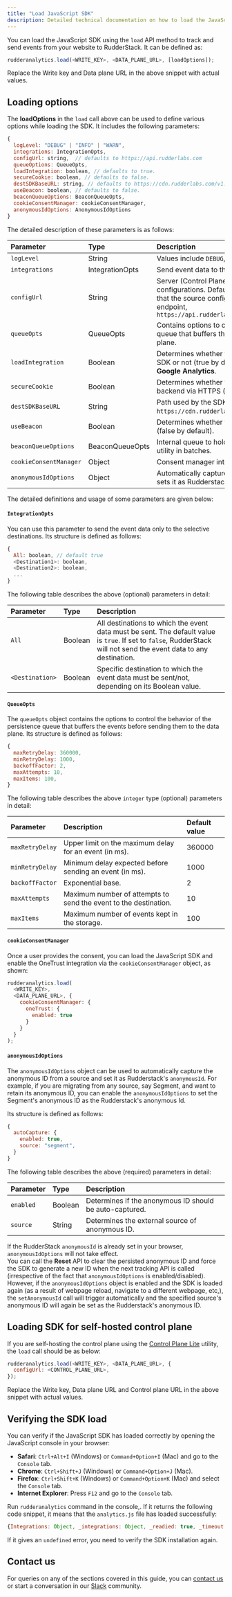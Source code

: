 ```yaml
---
title: "Load JavaScript SDK"
description: Detailed technical documentation on how to load the JavaScript SDK with various options.
---
```


You can load the JavaScript SDK using the `load` API method to track and send events from your website to RudderStack. It can be defined as:

```javascript
rudderanalytics.load(<WRITE_KEY>, <DATA_PLANE_URL>, [loadOptions]);
```

<div class="infoBlock">
Replace the <Link to="/resources/glossary/#write-key">Write key</Link> and <Link to="/dashboard-guides/overview/#data-plane-url">Data plane URL</Link> in the above snippet with actual values.
</div>

## Loading options 

The **loadOptions** in the `load` call above can be used to define various options while loading the SDK. It includes the following parameters:

```javascript
{
  logLevel: "DEBUG" | "INFO" | "WARN",
  integrations: IntegrationOpts,
  configUrl: string,  // defaults to https://api.rudderlabs.com
  queueOptions: QueueOpts,
  loadIntegration: boolean, // defaults to true.
  secureCookie: boolean, // defaults to false.
  destSDKBaseURL: string, // defaults to https://cdn.rudderlabs.com/v1.1/js-integrations
  useBeacon: boolean, // defaults to false.
  beaconQueueOptions: BeaconQueueOpts,
  cookieConsentManager: cookieConsentManager,
  anonymousIdOptions: AnonymousIdOptions
}
```

The detailed description of these parameters is as follows:

| Parameter             | Type                                | Description                                              |
| :-------------------- | :---------------------------------- | :------------------------------------------------------- |
|  `logLevel`           | String                              | Values include `DEBUG`, `INFO`, and `WARN`.             |
|  `integrations`       | <Link to="#integrationopts">IntegrationOpts</Link> | Send event data to the <Link to="/sources/sdks/rudderstack-javascript-sdk/filtering/">selective destinations</Link>.                                          |
|  `configUrl`          | String                              |  Server (<Link to="/get-started/rudderstack-open-source/control-plane-lite/">Control Plane</Link>) endpoint serving your destination configurations. Default value: `https://api.rudderlabs.com`. Note that the source config is automatically appended to this endpoint, `https://api.rudderlabs.com/<source_config_url>/sourceConfig`  |
|  `queueOpts`          | <Link to="#queueopts">QueueOpts</Link>         | Contains options to control the behavior of the persistence queue that buffers the events before sending them to the data plane.          |
|  `loadIntegration`    | Boolean                             | Determines whether the destination SDKs are fetched by the SDK or not (true by default). Supported for **Amplitude** and **Google Analytics**.                      |
| `secureCookie`        | Boolean                             | Determines whether the SDK sends the cookie to the storage backend via HTTPS (false by default).|
| `destSDKBaseURL`      | String                              | Path used by the SDK to load the integrations. Default value: `https://cdn.rudderlabs.com/v1.1/js-integrations`. <Link to="/sources/sdks/rudderstack-javascript-sdk/version-migration-guide/#case-3-self-hosting-rudderstacks-cdn">Reference</Link>.    | 
| `useBeacon`           | Boolean                             | Determines whether the SDK <Link to="/sources/sdks/rudderstack-javascript-sdk/javascript-sdk-enhancements/#send-events-using-beacon">sends event payloads via Beacon</Link> (false by default).  |
| `beaconQueueOptions`  | <Link to="/sources/sdks/rudderstack-javascript-sdk/javascript-sdk-enhancements/#send-events-using-beacon">BeaconQueueOpts</Link> | Internal queue to hold the data and send it through the Beacon utility in batches. |
| `cookieConsentManager` | Object       |  <Link to="#cookieconsentmanager">Consent manager integration</Link>. |
| `anonymousIdOptions` | Object       |  <Link to="#anonymousidoptions">Automatically captures the anonymous ID</Link> from a source and sets it as Rudderstack’s anonymousId.  |


The detailed definitions and usage of some parameters are given below:

#### `IntegrationOpts`

You can use this parameter to send the event data only to the <Link to="/sources/sdks/rudderstack-javascript-sdk/filtering/#filtering-destinations">selective destinations</Link>. Its structure is defined as follows:

```javascript
{
  All: boolean, // default true
  <Destination1>: boolean,
  <Destination2>: boolean,
  ...
}
```

The following table describes the above (optional) parameters in detail:

| **Parameter**       | **Type**|  **Description**  |
| :------------------ | :------ | :----------------------- |
| `All`               | Boolean |  All destinations to which the event data must be sent. The default value is `true`. If set to `false`, RudderStack will not send the event data to any destination. |
| `<Destination>`     | Boolean |  Specific destination to which the event data must be sent/not, depending on its Boolean value. |

#### `QueueOpts`

The `queueOpts` object contains the options to control the behavior of the persistence queue that buffers the events before sending them to the data plane. Its structure is defined as follows:

```javascript
{
  maxRetryDelay: 360000,
  minRetryDelay: 1000,
  backoffFactor: 2,
  maxAttempts: 10,
  maxItems: 100,
}
```

The following table describes the above `integer` type (optional) parameters in detail:

| **Parameter**   | **Description**                                                      | **Default value** |
| :-------------- |  :--------------------------------------------------------------------|:------------------|
| `maxRetryDelay` |  Upper limit on the maximum delay for an event (in ms).          | 360000            |
| `minRetryDelay` |  Minimum delay expected before sending an event (in ms).           | 1000              |
| `backoffFactor` |  Exponential base.                                      | 2                 |
| `maxAttempts`   |  Maximum number of attempts to send the event to the destination.     | 10                |
| `maxItems`      |  Maximum number of events kept in the storage.                        | 100               |

#### `cookieConsentManager`

Once a user provides the consent, you can load the JavaScript SDK and enable the <Link to="/sources/sdks/rudderstack-javascript-sdk/onetrust-consent-manager/">OneTrust integration</Link> via the `cookieConsentManager` object, as shown:

```javascript
rudderanalytics.load(
  <WRITE_KEY>,
  <DATA_PLANE_URL>, {
    cookieConsentManager: {
      oneTrust: {
        enabled: true
      }
    }
  }
);
```

#### `anonymousIdOptions`

The `anonymousIdOptions` object can be used to automatically capture the anonymous ID from a source and set it as Rudderstack's `anonymousId`. For example, if you are migrating from any source, say Segment, and want to retain its anonymous ID, you can enable the `anonymousIdOptions` to set the Segment's anonymous ID as the  Rudderstack's anonymous Id.

Its structure is defined as follows:

```javascript
{
  autoCapture: {
    enabled: true,
    source: "segment",
  }
}
```
  The following table describes the above (required) parameters in detail:

  | Parameter  | Type  | Description    |   
  | :--------| :---- | :----------------| 
  | `enabled` | Boolean  | Determines if the anonymous ID should be auto-captured. | 
  | `source`  | String   | Determines the external source of anonymous ID. | 

  <div class="infoBlock">
  If the RudderStack <code class="inline-code">anonymousId</code> is already set in your browser, <code class="inline-code">anonymousIdOptions</code> will not take effect.
  </div>

  <div class="infoBlock">
  You can call the <strong>Reset</strong>  API to clear the persisted anonymous ID and force the SDK to generate a new ID when the next tracking API is called (irrespective of the fact that <code class="inline-code">anonymousIdOptions</code> is enabled/disabled). However, if the <code class="inline-code">anonymousIdOptions</code> object is enabled and the SDK is loaded again (as a result of webpage reload, navigate to a different webpage, etc,), the <code class="inline-code">setAnonymousId</code> call will trigger automatically and the specified source's anonymous ID will again be set as the Rudderstack's anonymous ID.
  </div>

## Loading SDK for self-hosted control plane

If you are self-hosting the control plane using the [Control Plane Lite](https://www.rudderstack.com/docs/rudderstack-open-source/control-plane-lite/) utility, the `load` call should be as below:

```javascript
rudderanalytics.load(<WRITE_KEY>, <DATA_PLANE_URL>, {
  configUrl: <CONTROL_PLANE_URL>,
});
```

<div class="infoBlock">
Replace the <Link to="/resources/glossary/#write-key">Write key</Link>, <Link to="/dashboard-guides/overview/#data-plane-url">Data plane URL</Link> and <Link to="/get-started/rudderstack-open-source/control-plane-lite/#control-plane-url">Control plane URL</Link> in the above snippet with actual values.
</div>

## Verifying the SDK load

You can verify if the JavaScript SDK has loaded correctly by opening the JavaScript console in your browser:

- **Safari**: `Ctrl+Alt+I` \(Windows\) or `Command+Option+I` \(Mac\) and go to the `Console` tab.
- **Chrome**: `Ctrl+Shift+J` \(Windows\) or `Command+Option+J` \(Mac\).
- **Firefox**: `Ctrl+Shift+K` \(Windows\) or `Command+Option+K` \(Mac\) and select the `Console` tab.
- **Internet Explorer**: Press `F12` and go to the `Console` tab.

Run `rudderanalytics` command in the console,. If it returns the following code snippet, it means that the `analytics.js` file has loaded successfully:

```javascript
{Integrations: Object, _integrations: Object, _readied: true, _timeout: 300, _user: n_}
```

If it gives an `undefined` error, you need to verify the SDK installation again.

## Contact us

For queries on any of the sections covered in this guide, you can [contact us](mailto:%20docs@rudderstack.com) or start a conversation in our [Slack](https://rudderstack.com/join-rudderstack-slack-community) community.